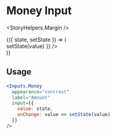 

<Meta title="Components|Inputs|Money" />

# Money Input

<StoryHelpers.Margin />

<Story name="Money">
  <StoryHelpers.StateContainer defaultState="">
    {({ state, setState }) => (
      <div>
        <Inputs.Money
          appearance="contrast"
          label="Amount"
          input={{
            value: state,
            onChange: value => setState(value)
          }}
        />
      </div>
    )}
  </StoryHelpers.StateContainer>
</Story>

## Usage

```jsx
<Inputs.Money
  appearance="contrast"
  label="Amount"
  input={{
    value: state,
    onChange: value => setState(value)
  }}
/>
```

<Props of={Inputs.Money} />
